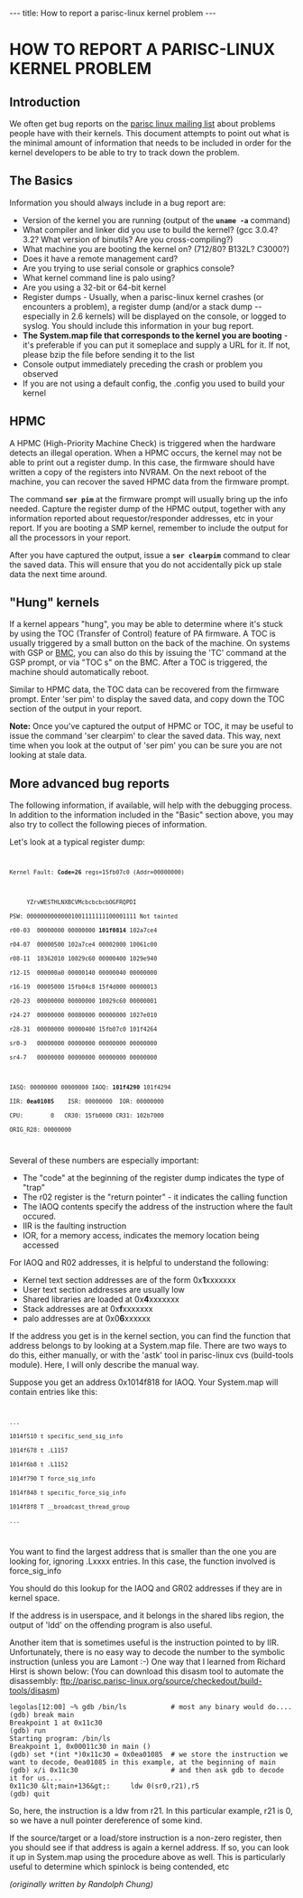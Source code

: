 ---
title: How to report a parisc-linux kernel problem
---

= HOW TO REPORT A PARISC-LINUX KERNEL PROBLEM =

== Introduction ==

We often get bug reports on the 
[[Mailing_lists|parisc linux mailing list]] about problems people have with their kernels. This document
attempts to point out what is the minimal amount of information
that needs to be included in order for the kernel developers to
be able to try to track down the problem.

== The Basics ==

Information you should always include in a bug report are:

* Version of the kernel you are running (output of the <code>'''uname -a'''</code> command)
* What compiler and linker did you use to build the kernel? (gcc 3.0.4? 3.2? What version of binutils? Are you cross-compiling?)
* What machine you are booting the kernel on? (712/80? B132L? C3000?)
* Does it have a remote management card?
* Are you trying to use serial console or graphics console?
* What kernel command line is palo using?
* Are you using a 32-bit or 64-bit kernel
* Register dumps - Usually, when a parisc-linux kernel crashes (or encounters a problem), a register dump (and/or a stack dump -- especially in 2.6 kernels) will be displayed on the console, or logged to syslog. You should include this information in your bug report.
* '''The System.map file that corresponds to the kernel you are booting''' - it's preferable if you can put it someplace and supply a URL for it. If not, please bzip the file before sending it to the list
* Console output immediately preceding the crash or problem you observed
* If you are not using a default config, the .config you used to build your kernel

 
== HPMC ==

A HPMC (High-Priority Machine Check) is triggered when the hardware
detects an illegal operation. When a HPMC occurs, the kernel may not
be able to print out a register dump. In this case, the firmware should
have written a copy of the registers into NVRAM. On the next reboot
of the machine, you can recover the saved HPMC data from the firmware
prompt.

The command <code>'''ser pim'''</code> at the firmware prompt will
usually bring up the info needed. Capture the register dump of the HPMC
output, together with any information reported about requestor/responder
addresses, etc in your report. If you are booting a SMP kernel, 
remember to include the output for all the processors in your report.


After you have captured the output, issue a <code>'''ser clearpim'''</code>
command to clear the saved data. This will ensure that you do not
accidentally pick up stale data the next time around.


== "Hung" kernels ==

If a kernel appears "hung", you may be able to determine
where it's stuck by using the TOC (Transfer of Control) feature of PA
firmware. A TOC is usually triggered by a small button on the back of
the machine. On systems with GSP or [[BMC]], you can also do this by issuing the
'TC' command at the GSP prompt, or via "TOC s" on the BMC. 
After a TOC is triggered, the machine should automatically reboot.

Similar to HPMC data, the TOC data can be recovered from the firmware
prompt. Enter 'ser pim' to display the saved data, and copy down
the TOC section of the output in your report.


'''Note:''' Once you've captured the output of HPMC or TOC, it may 
be useful to issue the command 'ser clearpim' to clear the saved data.
This way, next time when you look at the output of 'ser pim' you can
be sure you are not looking at stale data.

== More advanced bug reports ==

The following information, if available, will help with the
debugging process. In addition to the information included
in the "Basic" section above, you may also try to collect
the following pieces of information.

Let's look at a typical register dump:

<code>
 Kernel Fault: '''Code=26''' regs=15fb07c0 (Addr=00000000)
 
      YZrvWESTHLNXBCVMcbcbcbcbOGFRQPDI
 PSW: 00000000000001001111111100001111 Not tainted
 r00-03  00000000 00000000 '''101f0814''' 102a7ce4
 r04-07  00000500 102a7ce4 00002000 10061c00
 r08-11  10362010 10029c60 00000400 1029e940
 r12-15  000000a0 00000140 00000040 00000000
 r16-19  00005000 15fb04c8 15f4d000 00000013
 r20-23  00000000 00000000 10029c60 00000001
 r24-27  00000000 00080000 00000000 1027e010
 r28-31  00000000 00000400 15fb07c0 101f4264
 sr0-3   00000000 00000000 00000000 00000000
 sr4-7   00000000 00000000 00000000 00000000
 
 IASQ: 00000000 00000000 IAOQ: '''101f4290''' 101f4294
 IIR: '''0ea01085'''    ISR: 00000000  IOR: 00000000
 CPU:        0   CR30: 15fb0000 CR31: 102b7000
 ORIG_R28: 00000000
</code>


Several of these numbers are especially important:

* The "code" at the beginning of the register dump indicates the type of "trap"
* The r02 register is the "return pointer" - it indicates the calling function
* The IAOQ contents specify the address of the instruction where the fault occured.
* IIR is the faulting instruction
* IOR, for a memory access, indicates the memory location being accessed


For IAOQ and R02 addresses, it is helpful to understand
the following:

* Kernel text section addresses are of the form 0x'''1'''xxxxxxx
* User text section addresses are usually low
* Shared libraries are loaded at 0x'''4'''xxxxxxx
* Stack addresses are at 0x'''f'''xxxxxxx
* palo addresses are at 0x0'''6'''xxxxxx
 
If the address you get is in the kernel section, you can find the
function that address belongs to by looking at a System.map file.
There are two ways to do this, either manually, or with the 'astk' 
tool in parisc-linux cvs (build-tools module). Here, I will 
only describe the manual way.

Suppose you get an address 0x1014f818 for IAOQ. Your System.map
will contain entries like this:
<code>
 ...
 1014f510 t specific_send_sig_info
 1014f678 t .L1157
 1014f6b8 t .L1152
 1014f790 T force_sig_info
 1014f848 t specific_force_sig_info
 1014f8f8 T __broadcast_thread_group
 ...
</code>

You want to find the largest address that is smaller than the one you
are looking for, ignoring .Lxxxx entries. In this case, the
function involved is force_sig_info

You should do this lookup for the IAOQ and GR02 addresses if
they are in kernel space.

If the address is in userspace, and it belongs in the shared libs
region, the output of 'ldd' on the offending program is also useful.

Another item that is sometimes useful is the instruction pointed to
by IIR. Unfortunately, there is no easy way to decode the number
to the symbolic instruction (unless you are Lamont :-) One way
that I learned from Richard Hirst is shown below:
(You can download this disasm tool to automate the disassembly: ftp://parisc.parisc-linux.org/source/checkedout/build-tools/disasm)

<pre>
legolas[12:00] ~% gdb /bin/ls           # most any binary would do....
(gdb) break main
Breakpoint 1 at 0x11c30
(gdb) run
Starting program: /bin/ls
Breakpoint 1, 0x00011c30 in main ()
(gdb) set *(int *)0x11c30 = 0x0ea01085  # we store the instruction we want to decode, 0ea01085 in this example, at the beginning of main
(gdb) x/i 0x11c30                       # and then ask gdb to decode it for us....
0x11c30 &lt;main+136&gt;:     ldw 0(sr0,r21),r5
(gdb) quit
</pre>
 
So, here, the instruction is a ldw from r21. In this particular
example, r21 is 0, so we have a null pointer dereference of some kind.

If the source/target or a load/store instruction is a non-zero register,
then you should see if that address is again a kernel address. If so, you
can look it up in System.map using the procedure above as well. This
is particularly useful to determine which spinlock is being contended, etc

''(originally written by Randolph Chung)''